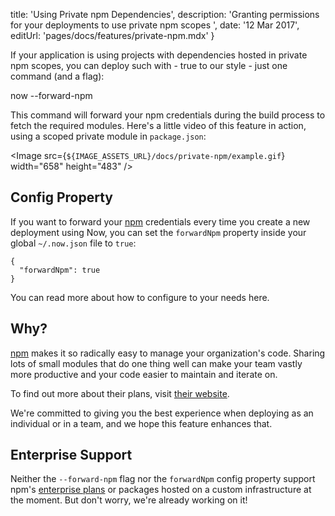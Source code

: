 

  title: 'Using Private npm Dependencies',
  description:
    'Granting permissions for your deployments to use private npm scopes ',
  date: '12 Mar 2017',
  editUrl: 'pages/docs/features/private-npm.mdx'
}

If your application is using projects with dependencies hosted in private npm scopes, you can deploy such with - true to our style - just one command (and a flag):

<TerminalInput>now --forward-npm</TerminalInput>

This command will forward your npm credentials during the build process to fetch the required modules. Here's a little video of this feature in action, using a scoped private module in `package.json`:

<Image
  src={`${IMAGE_ASSETS_URL}/docs/private-npm/example.gif`}
  width="658"
  height="483"
/>

## Config Property

If you want to forward your [npm](https://npmjs.com/) credentials every time you create a new deployment using Now, you can set the `forwardNpm` property inside your global `~/.now.json` file to `true`:

```
{
  "forwardNpm": true
}
```

You can read more about how to configure <Now color="#000" /> to your needs <InternalLink href="/docs/features/configuration">here</InternalLink>.

## Why?

[npm](https://npmjs.com/) makes it so radically easy to manage your organization's code. Sharing lots of small modules that do one thing well can make your team vastly more productive and your code easier to maintain and iterate on.

To find out more about their plans, visit [their website](https://npmjs.com/features).

We're committed to giving you the best experience when deploying as an individual or in a team, and we hope this feature enhances that.

## Enterprise Support

Neither the `--forward-npm` flag nor the `forwardNpm` config property support npm's [enterprise plans](https://www.npmjs.com/enterprise) or packages hosted on a custom infrastructure at the moment. But don't worry, we're already working on it!

